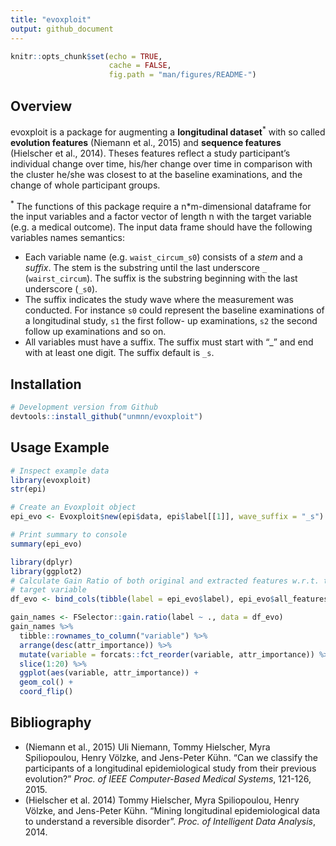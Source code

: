 ---
title: "evoxploit"
output: github_document
---

```{r setup, include=FALSE}
knitr::opts_chunk$set(echo = TRUE,
                      cache = FALSE,
                      fig.path = "man/figures/README-")
```

<!-- html_document -->

## Overview

evoxploit is a package for augmenting a **longitudinal dataset**<sup>&ast;</sup> 
with so called **evolution features** (Niemann et al., 2015) and 
**sequence features** (Hielscher et al., 2014). Theses features reflect 
a study participant's individual change over time, his/her change over time 
in comparison with the cluster he/she was closest to at the baseline 
examinations, and the change of whole participant groups. 

<sup>&ast;</sup> The functions of this package require a n*m-dimensional 
dataframe for the input variables and a factor vector of length n 
with the target variable 
(e.g. a medical outcome). The input data frame should have the following 
variables names semantics:

- Each variable name (e.g. `waist_circum_s0`) consists of a _stem_ and a _suffix_. 
The stem is the substring until the last underscore `_` (`wairst_circum`). 
The suffix is the substring beginning with the last underscore (`_s0`).
- The suffix indicates the study wave where the measurement was conducted. For 
instance `s0` could represent the baseline examinations of a longitudinal 
study, `s1` the first follow-
up examinations, `s2` the second follow up examinations and so on.
- All variables must have a suffix. The suffix must start with "_" and end with 
at least one digit. The suffix default is `_s`.

## Installation

```{r, eval=FALSE}
# Development version from Github
devtools::install_github("unmnn/evoxploit")
```

## Usage Example

<!-- The example data `epi` is a list with two elements. `data` is a dataframe  -->
<!-- containing 19 input features -->

```{r, message=FALSE, warning = FALSE}
# Inspect example data
library(evoxploit)
str(epi)

# Create an Evoxploit object
epi_evo <- Evoxploit$new(epi$data, epi$label[[1]], wave_suffix = "_s")

# Print summary to console
summary(epi_evo)
```


```{r, fig.height=6.5, message=FALSE}
library(dplyr)
library(ggplot2)
# Calculate Gain Ratio of both original and extracted features w.r.t. the 
# target variable
df_evo <- bind_cols(tibble(label = epi_evo$label), epi_evo$all_features)

gain_names <- FSelector::gain.ratio(label ~ ., data = df_evo)
gain_names %>%
  tibble::rownames_to_column("variable") %>%
  arrange(desc(attr_importance)) %>%
  mutate(variable = forcats::fct_reorder(variable, attr_importance)) %>%
  slice(1:20) %>%
  ggplot(aes(variable, attr_importance)) +
  geom_col() +
  coord_flip()
```



## Bibliography

- (Niemann et al., 2015) Uli Niemann, Tommy Hielscher, Myra Spiliopoulou, 
Henry Völzke, and Jens-Peter Kühn. "Can we classify the participants of a 
longitudinal epidemiological study from their previous evolution?" 
_Proc. of IEEE Computer-Based Medical Systems_, 121-126, 2015. 
- (Hielscher et al. 2014) Tommy Hielscher, Myra Spiliopoulou, Henry Völzke, 
and Jens-Peter Kühn. "Mining longitudinal epidemiological data to understand a 
reversible disorder". _Proc. of Intelligent Data Analysis_, 2014. 
